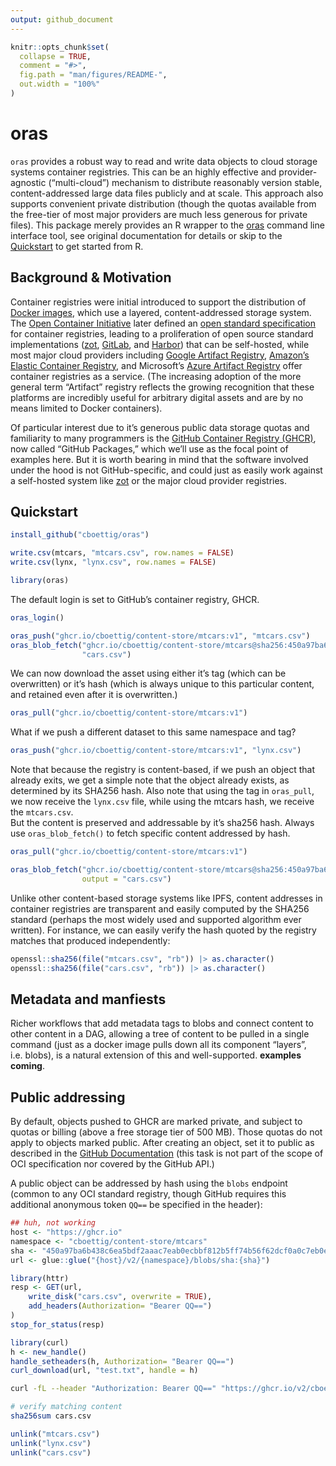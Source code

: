 ```yaml
---
output: github_document
---
```


<!-- README.md is generated from README.Rmd. Please edit that file -->

```r
knitr::opts_chunk$set(
  collapse = TRUE,
  comment = "#>",
  fig.path = "man/figures/README-",
  out.width = "100%"
)
```

# oras

`oras` provides a robust way to read and write data objects to cloud storage systems container registries.
This can be an highly effective and provider-agnostic ("multi-cloud") mechanism to distribute reasonably version stable, content-addressed large data files publicly and at scale.
This approach also supports convenient private distribution (though the quotas available from the free-tier of most major providers are much less generous for private files). This package merely provides an R wrapper to the [oras](https://oras.land) command line interface tool, see original documentation for details or skip to the [Quickstart](#Quickstart) to get started from R. 



## Background & Motivation

Container registries were initial introduced to support the distribution of [Docker images](https://docker.com), which use a layered, content-addressed storage system.
The [Open Container Initiative](https://opencontainers.org/) later defined an [open standard specification](https://github.com/opencontainers/image-spec/blob/main/spec.md) for container registries, leading to a proliferation of open source standard implementations ([zot](https://zotregistry.io/), [GitLab](https://docs.gitlab.com/ee/user/packages/container_registry/), and [Harbor](https://goharbor.io/)) that can be self-hosted, while most major cloud providers including [Google Artifact Registry](https://cloud.google.com/artifact-registry), [Amazon's Elastic Container Registry](https://aws.amazon.com/blogs/containers/oci-artifact-support-in-amazon-ecr/), and Microsoft's [Azure Artifact Registry](https://learn.microsoft.com/en-us/azure/container-registry/container-registry-oci-artifacts) offer container registries as a service. 
(The increasing adoption of the more general term "Artifact" registry reflects the growing recognition that these platforms are incredibly useful for arbitrary digital assets and are by no means limited to Docker containers).  

Of particular interest due to it's generous public data storage quotas and familiarity to many programmers is the [GitHub Container Registry (GHCR)](https://ghcr.io), now called "GitHub Packages," which we'll use as the focal point of examples here.  But it is worth bearing in mind that the software involved under the hood is not GitHub-specific, and could just as easily work against a self-hosted system like [zot](https://zotregistry.io/) or the major cloud provider registries. 

## Quickstart


```r
install_github("cboettig/oras")
```

```r
write.csv(mtcars, "mtcars.csv", row.names = FALSE)
write.csv(lynx, "lynx.csv", row.names = FALSE)

```

```r
library(oras)
```

The default login is set to GitHub's container registry, GHCR.  

```r
oras_login()
```

```r
oras_push("ghcr.io/cboettig/content-store/mtcars:v1", "mtcars.csv")
oras_blob_fetch("ghcr.io/cboettig/content-store/mtcars@sha256:450a97ba6b438c6ea5bdf2aaac7eab0ecbbf812b5ff74b56f62dcf0a0c7eb0e5",
                "cars.csv")
```
We can now download the asset using either it's tag (which can be overwritten) or it's hash (which is always unique to this particular content, and retained even after it is overwritten.)

```r
oras_pull("ghcr.io/cboettig/content-store/mtcars:v1")
```

What if we push a different dataset to this same namespace and tag?

```r
oras_push("ghcr.io/cboettig/content-store/mtcars:v1", "lynx.csv")
```

Note that because the registry is content-based, if we push an object that already exits, we get a simple note that the object already exists, as determined by its SHA256 hash. Also note that using the tag in `oras_pull`, we now receive the `lynx.csv` file, while using the mtcars hash, we receive the `mtcars.csv`.  
But the content is preserved and addressable by it's sha256 hash. Always use `oras_blob_fetch()` to fetch specific content addressed by hash.  

```r
oras_pull("ghcr.io/cboettig/content-store/mtcars:v1")

oras_blob_fetch("ghcr.io/cboettig/content-store/mtcars@sha256:450a97ba6b438c6ea5bdf2aaac7eab0ecbbf812b5ff74b56f62dcf0a0c7eb0e5",
                output = "cars.csv")
```
 Unlike other content-based storage systems like IPFS, content addresses in container registries are transparent and easily computed by the SHA256 standard (perhaps the most widely used and supported algorithm ever written). For instance, we can easily verify the hash quoted by the registry matches that produced independently:
 
```r
openssl::sha256(file("mtcars.csv", "rb")) |> as.character()
openssl::sha256(file("cars.csv", "rb")) |> as.character()

```

## Metadata and manfiests

Richer workflows that add metadata tags to blobs and connect content to other content in a DAG, allowing a tree of content to be pulled in a single command (just as a docker image pulls down all its component "layers", i.e. blobs), is a natural extension of this and well-supported.  **examples coming**. 


## Public addressing

By default, objects pushed to GHCR are marked private, and subject to quotas or billing (above a free storage tier of 500 MB). Those quotas do not apply to objects marked public.  After creating an object, set it to public as described in the [GitHub Documentation](https://docs.github.com/en/packages/learn-github-packages/configuring-a-packages-access-control-and-visibility) (this task is not part of the scope of OCI specification nor covered by the GitHub API.)

A public object can be addressed by hash using the `blobs` endpoint (common to any OCI standard registry, though GitHub requires this additional anonymous token  `QQ==` be specified in the header):


```r
## huh, not working
host <- "https://ghcr.io"
namespace <- "cboettig/content-store/mtcars"
sha <- "450a97ba6b438c6ea5bdf2aaac7eab0ecbbf812b5ff74b56f62dcf0a0c7eb0e5"
url <- glue::glue("{host}/v2/{namespace}/blobs/sha:{sha}")

library(httr)
resp <- GET(url,
    write_disk("cars.csv", overwrite = TRUE),
    add_headers(Authorization= "Bearer QQ==")
)
stop_for_status(resp)

library(curl)
h <- new_handle()
handle_setheaders(h, Authorization= "Bearer QQ==")
curl_download(url, "test.txt", handle = h)
```


```bash
curl -fL --header "Authorization: Bearer QQ==" "https://ghcr.io/v2/cboettig/content-store/mtcars/blobs/sha256:450a97ba6b438c6ea5bdf2aaac7eab0ecbbf812b5ff74b56f62dcf0a0c7eb0e5" -o cars.csv

# verify matching content 
sha256sum cars.csv
```



```r
unlink("mtcars.csv")
unlink("lynx.csv")
unlink("cars.csv")

```
